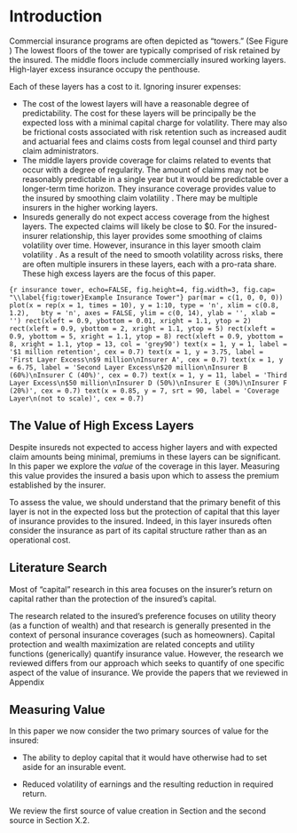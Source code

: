 # Introduction

Commercial insurance programs are often depicted as "towers." (See Figure \ref{fig:tower}) The lowest floors of the tower are typically comprised of risk retained by the insured. The middle floors include commercially insured working layers.  High-layer excess insurance occupy the penthouse. 

Each of these layers has a cost to it. Ignoring insurer expenses:

-   The cost of the lowest layers will have a reasonable degree of predictability. The cost for these layers will be principally be the expected loss with a minimal capital charge for volatility. There may also be frictional costs associated with risk retention such as increased audit and actuarial fees and claims costs from legal counsel and third party claim administrators.
-   The middle layers provide coverage for claims related to events that occur with a degree of regularity. The amount of claims may not be reasonably predictable in a single year but it would be predictable over a longer-term time horizon. They insurance coverage provides value to the insured by smoothing claim volatility \emph{over time}. There may be multiple insurers in the higher working layers.
-   Insureds generally do not expect access coverage from the highest layers. The expected claims will likely be close to \$0. For the insured-insurer relationship, this layer provides some smoothing of claims volatility over time. However, insurance in this layer smooth claim volatility \emph{across risks and time}. As a result of the need to smooth volatility across risks, there are often multiple insurers in these layers, each with a pro-rata share. These high excess layers are the focus of this paper.

```{r insurance tower, echo=FALSE, fig.height=4, fig.width=3, fig.cap= "\\label{fig:tower}Example Insurance Tower"}
par(mar = c(1, 0, 0, 0))
plot(x = rep(x = 1, times = 10), y = 1:10, type = 'n', xlim = c(0.8, 1.2),
  bty = 'n', axes = FALSE, ylim = c(0, 14), ylab = '', xlab = '')
rect(xleft = 0.9, ybottom = 0.01, xright = 1.1, ytop = 2)
rect(xleft = 0.9, ybottom = 2, xright = 1.1, ytop = 5)
rect(xleft = 0.9, ybottom = 5, xright = 1.1, ytop = 8)
rect(xleft = 0.9, ybottom = 8, xright = 1.1, ytop = 13, col = 'grey90')
text(x = 1, y = 1, label = '$1 million retention', cex = 0.7)
text(x = 1, y = 3.75, label = 'First Layer Excess\n$9 million\nInsurer A', cex = 0.7)
text(x = 1, y = 6.75, label = 'Second Layer Excess\n$20 million\nInsurer B (60%)\nInsurer C (40%)', cex = 0.7)
text(x = 1, y = 11, label = 'Third Layer Excess\n$50 million\nInsurer D (50%)\nInsurer E (30%)\nInsurer F (20%)', cex = 0.7)
text(x = 0.85, y = 7, srt = 90, label = 'Coverage Layer\n(not to scale)', cex = 0.7)
```

## The Value of High Excess Layers

Despite insureds not expected to access higher layers and with expected claim amounts being minimal, premiums in these layers can be significant. In this paper we explore the *value* of the coverage in this layer. Measuring this value provides the insured a basis upon which to assess the premium established by the insurer.

To assess the value, we should understand that the primary benefit of this layer is not in the expected loss but the protection of capital that this layer of insurance provides to the insured. Indeed, in this layer insureds often consider the insurance as part of its capital structure rather than as an operational cost. 

## Literature Search

Most of "capital" research in this area focuses on the insurer's return on capital rather than the protection of the insured's capital.

The research related to the insured's preference focuses on utility theory (as a function of wealth) and that research is generally presented in the context of personal insurance coverages (such as homeowners). Capital protection and wealth maximization are related concepts and utility functions (generically) quantify insurance value. However, the research we reviewed differs from our approach which seeks to quantify of one specific aspect of the value of insurance. We provide the papers that we reviewed in Appendix \ref{literature-review}

## Measuring Value

In this paper we now consider the two primary sources of value for the insured:

-   The ability to deploy capital that it would have otherwise had to set aside for an insurable event.

-   Reduced volatility of earnings and the resulting reduction in required
    return.

We review the first source of value creation in Section \ref{capital-deployment} and the second source in Section X.2.
